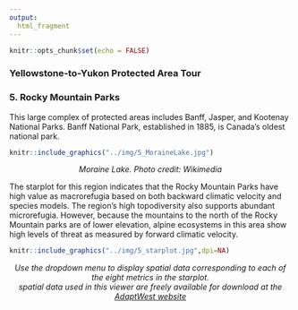 ```yaml
---
output:
  html_fragment   
---
```

```r
knitr::opts_chunk$set(echo = FALSE)
```
### **Yellowstone-to-Yukon Protected Area Tour**
### **5. Rocky Mountain Parks**
This large complex of protected areas includes Banff, Jasper, and Kootenay National Parks. Banff National Park, established in 1885, is Canada's oldest national park.


```r
knitr::include_graphics("../img/5_MoraineLake.jpg")
```
<p align="center">
_Moraine Lake. Photo credit: Wikimedia_
</p>

The starplot for this region indicates that the Rocky Mountain Parks have high value as macrorefugia based on both backward climatic velocity and species models. 
The region's high topodiversity also supports abundant microrefugia. However, because the mountains to the north of the Rocky Mountain parks are of lower elevation, alpine ecosystems in this area show high levels of threat as measured by forward climatic velocity.

```r
knitr::include_graphics("../img/5_starplot.jpg",dpi=NA)
```
<p align="center">
_Use the dropdown menu to display spatial data corresponding to each of the eight metrics in the starplot. \n<br>\nAll spatial data used in this viewer are freely available for download at the [AdaptWest website](http://adaptwest.databasin.org)_
</p>
